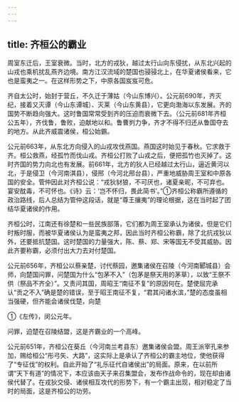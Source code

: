```yaml
---
---
---
```

title: 齐桓公的霸业
---



周室东迁后，王室衰微。当时，北方的戎狄，越过太行山向东侵扰，从东北兴起的山戎也乘机扰乱燕齐边境。南方江汉流域的楚国也骎骎北上，在华夏诸侯看来，它也是蛮夷之一。在这样形势之下，中原各国岌岌可危。

齐自太公时，始封于营丘，不久迁于薄姑（今山东博兴）。公元前690年，齐灭纪，接着又灭谭（今山东谭城）、灭莱（今山东黄县），它更向渤海以东发展。齐的国势不断趋向强大。这时鲁国常常受到齐的压迫而衰微下去。（公元前681年齐桓公五年），齐伐鲁，鲁败，迫献地以和。鲁曹刿力争，齐才不得不归还从鲁国夺去的地方。从此齐威震诸侯，桓公始霸。

公元前663年，从东北方向侵入的山戎攻伐燕国。燕国这时始见于春秋。它求救于齐。桓公救燕，经孤竹而伐山戎。齐桓公打败了山戎之后，便把孤竹也灭掉了。这时齐国的势力向北也有发展。前661年，北方的狄人已经越过太行山，逼近黄河以北，于是侵卫（今河南淇县），侵邢（今河北邢台县），严重地威胁周王室和中原各国的安全。管仲因此对齐桓公说：“戎狄豺狼，不可厌也，诸夏亲昵，不可弃也。宴安酖毒，不可怀也。《诗》云：‘岂不怀归，畏此简书’。”①齐桓公称霸所遵循的政治路线，后人总结为管仲这段话，就是“尊王攘夷”的理论根据，这在当时起了团结华夏诸侯的作用。

齐桓公时，江南还有徐楚和一些民族部落，它们都为周王室承认为诸侯，但是它们时叛时服，而被华夏诸侯认为是蛮夷之邦，因此当时齐桓公称霸，除了北抗戎狄以外，还要抵抗楚国。这时楚国的力量强大，陈、蔡、郑、宋等国无不受其威胁。因此齐要称霸，必须付出大力去对付楚国。

公元前656年，齐桓公以蔡亲楚，讨代蔡园，邀集诸侯在召陵（今河南郾城县）会师，向楚国问罪，问楚国为什么“包茅不入”（包茅是祭天用的茅草），以致“王祭不供（祭品不齐全）”。又责问其国，周昭王“南征不复”的原因何在。楚使屈完承认“贡之不入”确是楚的错误，至于昭王南征不复，“君其问诸水滨，”楚的态度虽相当强硬，但齐能会诸侯伐楚，向楚

①《左传》，闵公元年。

问罪，迫楚在召陵结盟，这是齐霸业的一个高峰。

公元前651年，齐桓公在葵丘（今河南兰考县东）邀集诸侯会盟。周王派宰孔来参加，赐给桓公“彤弓矢、大路”，这实际上是承认了齐桓公的霸主地位，使他获得了“专征伐”的权利。自此开始了“礼乐征代自诸侯出”的局面。原来，在以前所谓“天下有道”的情况下，本应该由天子来召集盟会，发布作战命令的，现在却由诸侯代替了。在戎狄交侵、诸侯相互攻代的形势下，有一个霸主出现，相对稳定了当时的局面，这是齐桓公的功劳。
